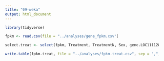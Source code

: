 ```yaml
---
title: "09-weka"
output: html_document
---
```


```r
library(tidyverse)
```



```r
fpkm <- read.csv(file = "../analyses/gene_fpkm.csv")
```


```r
select.treat <- select(fpkm, Treatment, TreatmentN, Sex, gene.LOC111128233, gene.LOC111105393, gene.LOC111116464, gene.LOC111135088, gene.LOC111130500, gene.LOC111127278, gene.LOC111113969, gene.LOC111132481, gene.LOC111105938, gene.LOC111138283, gene.LOC111131835, gene.LOC111129832, gene.LOC111130487, gene.LOC111127862, gene.LOC111110254, gene.LOC111124688, gene.LOC111125297, gene.LOC111116779, gene.LOC111119607, gene.LOC111123744, gene.LOC111124204, gene.LOC111113829, gene.LOC111110051, gene.LOC111104660, gene.LOC111101623, gene.LOC111134693, gene.LOC111132149, gene.LOC111130074, gene.LOC111120371, gene.LOC111109428, gene.LOC111103964, gene.LOC111137116, gene.Trnar.ucu.6, gene.LOC111107907, gene.LOC111132919, gene.LOC111125308, gene.LOC111119991, gene.LOC111104989, gene.LOC111105010, gene.LOC111131011, gene.LOC111121753, gene.LOC111129483, gene.LOC111108381, gene.LOC111117476, gene.LOC111106432, gene.LOC111111499, gene.LOC111119263, gene.LOC111117731, gene.LOC111124459, gene.LOC111112454, gene.LOC111104633, gene.LOC111127078, gene.LOC111102379, gene.LOC111122828, gene.LOC111110666, gene.LOC111110881, gene.LOC111136751, gene.LOC111115668, gene.LOC111127096, gene.LOC111126101, gene.LOC111132698, gene.LOC111126632, gene.LOC111137392, gene.Trnaa.cgc.10, gene.LOC111116747, gene.LOC111119683, gene.LOC111114329, gene.LOC111103661, gene.LOC111103366, gene.LOC111125715, gene.LOC111116113, gene.LOC111133423, gene.LOC111128077, gene.LOC111137605, gene.LOC111131581, gene.LOC111129153, gene.LOC111137394, gene.LOC111112011, gene.LOC111109454, gene.LOC111137041, gene.LOC111116960, gene.LOC111100864, gene.LOC111106300, gene.LOC111137433, gene.LOC111133945, gene.LOC111105466, gene.LOC111114537, gene.LOC111103655, gene.LOC111123442, gene.LOC111114881, gene.LOC111114514, gene.LOC111116017, gene.LOC111122971, gene.LOC111101930, gene.LOC111122452, gene.LOC111122497, gene.LOC111122842, gene.LOC111135076, gene.LOC111115118, gene.LOC111134325, gene.LOC111136338, gene.LOC111125156, gene.LOC111121248, gene.LOC111113085, gene.LOC111136798, gene.LOC111106667, gene.LOC111136831, gene.LOC111113176, gene.LOC111109404, gene.LOC111113797, gene.LOC111133762, gene.LOC111116334, gene.LOC111104618, gene.LOC111116388, gene.LOC111104745, gene.LOC111100813, gene.LOC111137068, gene.LOC111118724, gene.LOC111127314, gene.LOC111120101, gene.LOC111128497, gene.LOC111100317, gene.LOC111120228, gene.LOC111137700, gene.LOC111130672, gene.LOC111130648, gene.LOC111130568, gene.LOC111119060, gene.LOC111118035, gene.LOC111127657, gene.LOC111138494, gene.LOC111109863, gene.LOC111127766, gene.LOC111138428, gene.LOC111099887, gene.LOC111108781, gene.LOC111128481, gene.LOC111129979, gene.LOC111120328, gene.LOC111127436, gene.LOC111099124, gene.LOC111131054, gene.LOC111107256, gene.LOC111131372, gene.LOC111100595, gene.LOC111102018, gene.LOC111112249, gene.LOC111133094, gene.LOC111109278, gene.LOC111130400, gene.LOC111128636, gene.LOC111102020, gene.LOC111126100, gene.LOC111105179, gene.LOC111121268, gene.LOC111130907, gene.LOC111104082, gene.LOC111100083, gene.LOC111136434, gene.LOC111119791, gene.LOC111113841, gene.LOC111102016, gene.LOC111119800, gene.LOC111108680, gene.LOC111110534, gene.LOC111116200, gene.LOC111106705, gene.LOC111104173, gene.LOC111127764, gene.LOC111136526, gene.LOC111108919, gene.LOC111108848, gene.LOC111100644, gene.LOC111116938, gene.LOC111128289, gene.LOC111135133, gene.LOC111102649, gene.LOC111121053, gene.LOC111132372, gene.LOC111128300, gene.LOC111108256, gene.LOC111122514, gene.LOC111130785, gene.LOC111129160, gene.LOC111109707, gene.LOC111105929, gene.LOC111112571, gene.LOC111103288, gene.LOC111118662, gene.LOC111123201, gene.LOC111121150, gene.LOC111105511, gene.LOC111121104, gene.LOC111108257, gene.Trnal.uag.2, gene.LOC111135867, gene.LOC111112717, gene.LOC111102452, gene.LOC111125305, gene.LOC111127131, gene.LOC111127137, gene.LOC111099903, gene.LOC111114936, gene.LOC111106409, gene.LOC111137458, gene.LOC111105513, gene.LOC111107726, gene.LOC111105891, gene.LOC111133402, gene.LOC111100968, gene.Trnag.gcc.9, gene.LOC111103844, gene.LOC111118156, gene.LOC111116810, gene.LOC111101305, gene.LOC111120256, gene.LOC111100453, gene.LOC111109336, gene.LOC111128813, gene.LOC111100672, gene.LOC111121926, gene.LOC111136029, gene.LOC111099842, gene.LOC111118407, gene.LOC111102501, gene.LOC111122220, gene.LOC111118341, gene.LOC111122351, gene.LOC111135498, gene.LOC111119436, gene.LOC111120954, gene.LOC111137708, gene.LOC111117650, gene.LOC111118498, gene.LOC111118493, gene.LOC111120549, gene.LOC111137163, gene.LOC111122331, gene.LOC111137130, gene.LOC111102595, gene.LOC111121922, gene.LOC111136106, gene.LOC111120844, gene.LOC111119785, gene.LOC111119790, gene.LOC111121510, gene.LOC111100136, gene.LOC111118047, gene.LOC111116385, gene.LOC111121625, gene.LOC111121439, gene.LOC111116324, gene.LOC111117575, gene.LOC111116322, gene.LOC111136398, gene.LOC111119888, gene.LOC111101998, gene.LOC111136591, gene.LOC111121901, gene.LOC111120806, gene.LOC111116038, gene.LOC111120235, gene.LOC111121232, gene.LOC111138174, gene.LOC111116090, gene.LOC111100401, gene.LOC111136597, gene.LOC111116643, gene.LOC111116603, gene.LOC111120684, gene.LOC111100963, gene.LOC111119735, gene.LOC111121590, gene.LOC111108701, gene.LOC111102787, gene.LOC111111648, gene.LOC111130938, gene.LOC111111318, gene.LOC111126617, gene.LOC111126588, gene.LOC111126412, gene.LOC111107257, gene.LOC111130803, gene.LOC111130794, gene.LOC111130739, gene.LOC111107454, gene.LOC111130747, gene.LOC111111035, gene.LOC111130758, gene.LOC111131386, gene.LOC111131510, gene.LOC111112426, gene.LOC111111805, gene.LOC111132082, gene.LOC111112202, gene.LOC111112225, gene.LOC111106053, gene.LOC111105904, gene.LOC111112128, gene.LOC111106214, gene.LOC111106238, gene.LOC111131716, gene.LOC111131682, gene.LOC111126046, gene.LOC111131865, gene.LOC111129206, gene.LOC111110841, gene.LOC111130546, gene.LOC111109512, gene.LOC111127285, gene.LOC111128457, gene.LOC111108293, gene.LOC111108247, gene.LOC111127879, gene.LOC111127827, gene.LOC111129760, gene.LOC111129718, gene.LOC111128067, gene.LOC111128284, gene.LOC111109758, gene.LOC111128454, gene.LOC111129639, gene.LOC111109889, gene.LOC111109576, gene.LOC111110264, gene.LOC111108053, gene.LOC111107724, gene.LOC111110598, gene.LOC111130363, gene.LOC111130205, gene.LOC111127313, gene.LOC111130325, gene.LOC111107881, gene.LOC111127737, gene.LOC111107992, gene.LOC111127669, gene.LOC111127637, gene.LOC111110438, gene.LOC111127636, gene.LOC111112418, gene.LOC111105854, gene.LOC111135401, gene.LOC111134773, gene.LOC111134571, gene.LOC111134636, gene.LOC111134675, gene.LOC111114684, gene.LOC111114713, gene.LOC111134558, gene.LOC111103876, gene.LOC111114313, gene.LOC111134049, gene.LOC111114036, gene.LOC111123901, gene.LOC111123701, gene.LOC111104106, gene.LOC111123237, gene.LOC111134811, gene.LOC111132496, gene.LOC111103409, gene.LOC111122797, gene.LOC111103011, gene.LOC111102955, gene.LOC111115242, gene.LOC111102946, gene.LOC111122802, gene.LOC111129102, gene.LOC111135083, gene.LOC111123056, gene.LOC111114901, gene.LOC111103203, gene.LOC111135078, gene.LOC111122950, gene.LOC111113946, gene.LOC111113894, gene.LOC111113889, gene.LOC111133854, gene.LOC111125112, gene.LOC111112913, gene.LOC111133024, gene.LOC111113081, gene.LOC111133074, gene.LOC111105419, gene.LOC111105505, gene.LOC111112746, gene.LOC111132580, gene.LOC111125437, gene.LOC111112676, gene.LOC111112737, gene.LOC111112685, gene.LOC111124839, gene.LOC111124833, gene.LOC111108926, gene.LOC111133789, gene.LOC111129142, gene.LOC111113799, gene.LOC111124495, gene.LOC111129139, gene.LOC111133497, gene.LOC111104757, gene.LOC111113297, gene.LOC111113346, gene.LOC111124682, gene.LOC111124598, gene.LOC111113471, gene.LOC111124563, gene.LOC111118584, gene.LOC111134059, gene.LOC111119281, gene.LOC111119256, gene.LOC111099487, gene.LOC111099555, gene.LOC111119089, gene.LOC111110302, gene.LOC111119474, gene.LOC111105254, gene.LOC111101392, gene.LOC111099499, gene.LOC111117644, gene.LOC111101452, gene.LOC111105985, gene.LOC111107201, gene.Trnat.ugu.10, gene.LOC111125066, gene.LOC111100182, gene.LOC111108879, gene.LOC111106739, gene.LOC111123596, gene.LOC111106152, gene.LOC111104339, gene.LOC111099541, gene.LOC111119936, gene.LOC111115467, gene.LOC111126426, gene.LOC111122818, gene.LOC111129655, gene.LOC111112837, gene.LOC111112832, gene.LOC111105825, gene.LOC111109963, gene.LOC111115420, gene.LOC111114009, gene.LOC111112834, gene.LOC111116588, gene.LOC111116952, gene.LOC111125235, gene.LOC111105386, gene.LOC111105781, gene.LOC111121272, gene.Trnaa.agc.15, gene.LOC111129039, gene.LOC111104187, gene.LOC111100960, gene.LOC111135012, gene.LOC111106057, gene.LOC111105612, gene.LOC111128555, gene.LOC111119241, gene.LOC111128275, gene.LOC111100519, gene.LOC111102310, gene.LOC111104998, gene.LOC111099516, gene.LOC111117685, gene.LOC111105057, gene.LOC111103179, gene.LOC111126446, gene.LOC111105578, gene.LOC111101126, gene.LOC111126504, gene.LOC111122681, gene.LOC111103219, gene.LOC111112739, gene.LOC111115214, gene.LOC111103928, gene.LOC111116380, gene.Trnaw.cca.2, gene.LOC111106962, gene.LOC111132283, gene.Trnal.aag.8, gene.LOC111109021, gene.Trnag.gcc.3, gene.Trnay.gua.2, gene.LOC111100961, gene.LOC111102100, gene.LOC111103111, gene.LOC111132693, gene.LOC111104807, gene.LOC111112591, gene.LOC111116288, gene.LOC111101755, gene.LOC111133626, gene.LOC111108000, gene.LOC111121636, gene.LOC111115793, gene.LOC111118828, gene.LOC111136168, gene.LOC111105456, gene.LOC111106058)
```

```r
write.table(fpkm.treat, file = "../analyses/fpkm.treat.csv", sep = ",", row.names = FALSE, quote = FALSE)
```

